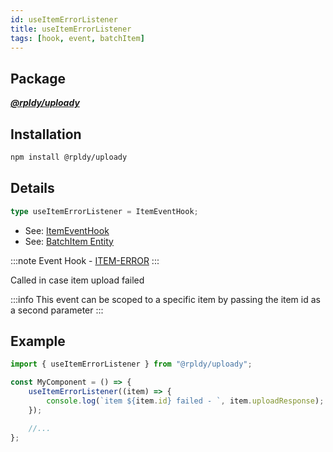 ```yaml
---
id: useItemErrorListener
title: useItemErrorListener
tags: [hook, event, batchItem]
---
```


## Package

**_[@rpldy/uploady](../../packages/rpldy-uploady)_**

## Installation

```bash npm2yarn
npm install @rpldy/uploady
```

## Details

```typescript
type useItemErrorListener = ItemEventHook;
```

- See: [ItemEventHook](../types#itemeventhook)
- See: [BatchItem Entity](../entities#batchitem)

:::note
Event Hook - [ITEM-ERROR](../events#itemError)
:::

Called in case item upload failed

:::info
This event can be scoped to a specific item by passing the item id as a second parameter
:::

## Example

```javascript
import { useItemErrorListener } from "@rpldy/uploady";

const MyComponent = () => {
    useItemErrorListener((item) => {
        console.log(`item ${item.id} failed - `, item.uploadResponse);
    });

    //...
};
```
